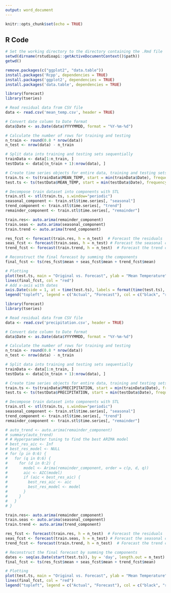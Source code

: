 ---
output: word_document
---

```{r setup, include=FALSE}
knitr::opts_chunk$set(echo = TRUE)
```

## R Code

```{r set-working-directory, include=FALSE}
# Set the working directory to the directory containing the .Rmd file
setwd(dirname(rstudioapi::getActiveDocumentContext()$path))
getwd()
```

```{r setup}
remove.packages(c("ggplot2", "data.table"))
install.packages('Rcpp', dependencies = TRUE)
install.packages('ggplot2', dependencies = TRUE)
install.packages('data.table', dependencies = TRUE)
```

```{r mean temperature}
library(forecast)
library(tseries)

# Read residual data from CSV file
data <- read.csv('mean_temp.csv', header = TRUE)

# Convert date column to Date format
data$Date <- as.Date(data$YYYYMMDD, format = "%Y-%m-%d")

# Calculate the number of rows for training and testing
n_train <- round(0.8 * nrow(data))
n_test <- nrow(data) - n_train

# Split data into training and testing sets sequentially
trainData <- data[1:n_train, ]
testData <- data[(n_train + 1):nrow(data), ]

# Create time series objects for entire data, training and testing sets
train.ts <- ts(trainData$MEAN_TEMP, start = min(trainData$Date), frequency = 365)
test.ts <- ts(testData$MEAN_TEMP, start = min(testData$Date), frequency = 365)

# Decompose train dataset into components with STL 
train.stl <- stl(train.ts, s.window="periodic")
seasonal_component <- train.stl$time.series[, "seasonal"]
trend_component <- train.stl$time.series[, "trend"]
remainder_component <- train.stl$time.series[, "remainder"]

train.res<- auto.arima(remainder_component)
train.seas <- auto.arima(seasonal_component)
train.trend <- auto.arima(trend_component)

res_fcst <- forecast(train.res, h = n_test)  # Forecast the residuals
seas_fcst <- forecast(train.seas, h = n_test) # Forecast the seasonal component
trend_fcst <- forecast(train.trend, h = n_test)  # Forecast the trend component

# Reconstruct the final forecast by summing the components
final_fcst <- ts(res_fcst$mean + seas_fcst$mean + trend_fcst$mean)

# Plotting
plot(test.ts, main = "Original vs. Forecast", ylab = "Mean Temperature")
lines(final_fcst, col = "red")
# Add x-axis with dates
axis.Date(side = 1, at = time(test.ts), labels = format(time(test.ts), "%Y-%m-%d"), cex.axis = 0.8)
legend("topleft", legend = c("Actual", "Forecast"), col = c("black", "red"), lty = 1)
```
```{r precipitation}
library(forecast)
library(tseries)

# Read residual data from CSV file
data <- read.csv('precipitation.csv', header = TRUE)

# Convert date column to Date format
data$Date <- as.Date(data$YYYYMMDD, format = "%Y-%m-%d")

# Calculate the number of rows for training and testing
n_train <- round(0.8 * nrow(data))
n_test <- nrow(data) - n_train

# Split data into training and testing sets sequentially
trainData <- data[1:n_train, ]
testData <- data[(n_train + 1):nrow(data), ]

# Create time series objects for entire data, training and testing sets
train.ts <- ts(trainData$PRECIPITATION, start = min(trainData$Date), frequency = 365)
test.ts <- ts(testData$PRECIPITATION, start = min(testData$Date), frequency = 365)

# Decompose train dataset into components with STL 
train.stl <- stl(train.ts, s.window="periodic")
seasonal_component <- train.stl$time.series[, "seasonal"]
trend_component <- train.stl$time.series[, "trend"]
remainder_component <- train.stl$time.series[, "remainder"]

# auto_trend <- auto.arima(remainder_component)
# summary(auto_trend)
# # Hyperparameter tuning to find the best ARIMA model
# best_res_aic <- Inf
# best_res_model <- NULL
# for (p in 0:6) {
#   for (q in 0:6) {
#     for (d in 0:2) {
#       model <- Arima(remainder_component, order = c(p, d, q))
#       aic <- AIC(model)
#       if (aic < best_res_aic) {
#         best_res_aic <- aic
#         best_res_model <- model
#       }
#     }
#   }
# }

train.res<- auto.arima(remainder_component)
train.seas <- auto.arima(seasonal_component)
train.trend <- auto.arima(trend_component)

res_fcst <- forecast(train.res, h = n_test)  # Forecast the residuals
seas_fcst <- forecast(train.seas, h = n_test) # Forecast the seasonal component
trend_fcst <- forecast(train.trend, h = n_test)  # Forecast the trend component

# Reconstruct the final forecast by summing the components
dates <- seq(as.Date(start(test.ts)), by = 'day', length.out = n_test)
final_fcst <- ts(res_fcst$mean + seas_fcst$mean + trend_fcst$mean)

# Plotting
plot(test.ts, main = "Original vs. Forecast", ylab = "Mean Temperature")
lines(final_fcst, col = "red")
legend("topleft", legend = c("Actual", "Forecast"), col = c("black", "red"), lty = 1)
```

